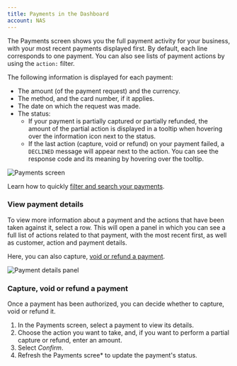```yaml
---
title: Payments in the Dashboard
account: NAS
---
```


The Payments screen shows you the full payment activity for your business, with your most recent payments displayed first. By default, each line corresponds to one payment. You can also see lists of payment actions by using the `action:` filter.

The following information is displayed for each payment:

- The amount (of the payment request) and the currency.
- The method, and the card number, if it applies.
- The date on which the request was made.
- The status:
    - If your payment is partially captured or partially refunded, the amount of the partial action is displayed in a tooltip when hovering over the information icon next to the status.
    - If the last action (capture, void or refund) on your payment failed, a `DECLINED` message will appear next to the action. You can see the response code and its meaning by hovering over the tooltip.

<img src="/NAS/Dashboard/Track_and_manage_payments/payments_screen.png" withFullscreenPreview alt="Payments screen" />

<TipBox>

Learn how to quickly [filter and search your payments](/dashboard/payments/filter-payments).

</TipBox>

### View payment details

To view more information about a payment and the actions that have been taken against it, select a row. This will open a panel in which you can see a full list of actions related to that payment, with the most recent first, as well as customer, action and payment details.

Here, you can also capture, [void or refund a payment](#Capture,_void_or_refund_a_payment).

<img src="/NAS/Dashboard/Track_and_manage_payments/payment_details_panel.png" withFullscreenPreview alt="Payment details panel" />

### Capture, void or refund a payment

Once a payment has been authorized, you can decide whether to capture, void or refund it.

1. In the Payments screen, select a payment to view its details.
2. Choose the action you want to take, and, if you want to perform a partial capture or refund, enter an amount.
3. Select _Confirm_.
4. Refresh the Payments scree* to update the payment's status.

